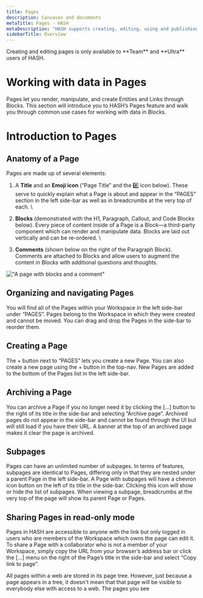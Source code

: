 ```yaml
---
title: Pages
description: Canvases and documents
metaTitle: Pages - HASH
metaDescription: "HASH supports creating, editing, using and publishing two types of pages: free-form canvases and linear documents."
sidebarTitle: Overview
---
```


<Callout style="information" type="coming-soon">
  Creating and editing pages is only available to **Team** and **Ultra** users of HASH.
</Callout>

# Working with data in Pages<a id="#working-with-data-in-pages" />

Pages let you render, manipulate, and create Entities and Links through Blocks. This section will introduce you to HASH’s Pages feature and walk you through common use cases for working with data in Blocks.

# Introduction to Pages

## Anatomy of a Page<a id="#anatomy-of-a-page" />

Pages are made up of several elements:

1. A **Title** and an **Emoji icon** (“Page Title” and the #️⃣ icon below). These serve to quickly explain what a Page is about and appear in the “PAGES” section in the left side-bar as well as in breadcrumbs at the very top of each. \

1. **Blocks** (demonstrated with the H1, Paragraph, Callout, and Code Blocks below). Every piece of content inside of a Page is a Block—a third-party component which can render and manipulate data. Blocks are laid out vertically and can be re-ordered. \

1. **Comments** (shown below on the right of the Paragraph Block). Comments are attached to Blocks and allow users to augment the content in Blocks with additional questions and thoughts.

!["A page with blocks and a comment"](https://hash.ai/cdn-cgi/imagedelivery/EipKtqu98OotgfhvKf6Eew/1e31a95b-e62c-48c3-1df4-0becdb5f3f00/public)

## Organizing and navigating Pages<a id="#organizing-and-navigating-pages" />

You will find all of the Pages within your Workspace in the left side-bar under “PAGES”. Pages belong to the Workspace in which they were created and cannot be moved. You can drag and drop the Pages in the side-bar to reorder them.

## Creating a Page<a id="#creating-a-page" />

The + button next to “PAGES” lets you create a new Page. You can also create a new page using the + button in the top-nav. New Pages are added to the bottom of the Pages list in the left side-bar.

## Archiving a Page

You can archive a Page if you no longer need it by clicking the […] button to the right of its title in the side-bar and selecting “Archive page”. Archived pages do not appear in the side-bar and cannot be found through the UI but will still load if you have their URL. A banner at the top of an archived page makes it clear the page is archived.

## Subpages

Pages can have an unlimited number of subpages. In terms of features, subpages are identical to Pages, differing only in that they are nested under a parent Page in the left side-bar. A Page with subpages will have a chevron icon button on the left of its title in the side-bar. Clicking this icon will show or hide the list of subpages. When viewing a subpage, breadcrumbs at the very top of the page will show its parent Page or Pages.

## Sharing Pages in read-only mode

Pages in HASH are accessible to anyone with the link but only logged in users who are members of the Workspace which owns the page can edit it. To share a Page with a collaborator who is not a member of your Workspace, simply copy the URL from your browser’s address bar or click the [...] menu on the right of the Page’s title in the side-bar and select “Copy link to page”.

All pages within a web are stored in its page tree. However, just because a page appears in a tree, it doesn't mean that that page will be visible to everybody else with access to a web. The pages you see
